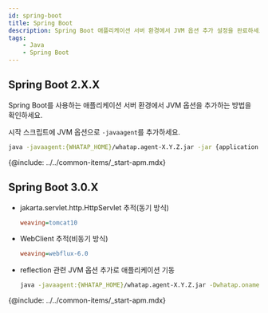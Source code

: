 ```yaml
---
id: spring-boot
title: Spring Boot
description: Spring Boot 애플리케이션 서버 환경에서 JVM 옵션 추가 설정을 완료하세요.
tags:
    - Java
    - Spring Boot
---
```


## Spring Boot 2.X.X

Spring Boot를 사용하는 애플리케이션 서버 환경에서 JVM 옵션을 추가하는 방법을 확인하세요. 

시작 스크립트에 JVM 옵션으로 `-javaagent`를 추가하세요.

```bash
java -javaagent:{WHATAP_HOME}/whatap.agent-X.Y.Z.jar -jar {application.jar}
```

{@include: ../../common-items/_start-apm.mdx}

## Spring Boot 3.0.X

* jakarta.servlet.http.HttpServlet 추적(동기 방식)

  ```ini title='whatap.conf'
  weaving=tomcat10
  ```

* WebClient 추적(비동기 방식)

  ```ini title='whatap.conf'
  weaving=webflux-6.0
  ```

* reflection 관련 JVM 옵션 추가로 애플리케이션 기동

  ```bash title='Java 17 이상만 지원'
  java -javaagent:{WHATAP_HOME}/whatap.agent-X.Y.Z.jar -Dwhatap.oname=test --add-opens=java.base/java.lang=ALL-UNNAMED -jar {application.jar}
  ```

{@include: ../../common-items/_start-apm.mdx}